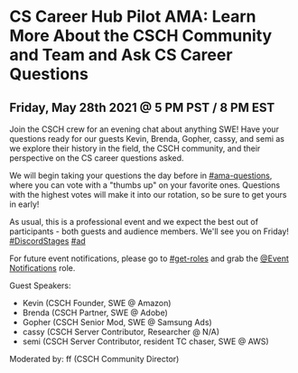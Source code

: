 
<HeadComponent title="CSCH Pilot AMA" />
<Layout>
<div className={styles.eventCalendarContainer}>
  <div className={styles.eventCalendarContent}>

# CS Career Hub Pilot AMA: Learn More About the CSCH Community and Team and Ask CS Career Questions

## Friday, May 28th 2021 @ 5 PM PST / 8 PM EST

Join the CSCH crew for an evening chat about anything SWE! Have your questions ready for our guests Kevin, Brenda, Gopher, cassy, and semi as we explore their history in the field, the CSCH community, and their perspective on the CS career questions asked.

We will begin taking your questions the day before in [#ama-questions](https://discord.com/channels/334891772696330241/849380416036143195), where you can vote with a "thumbs up" on your favorite ones. Questions with the highest votes will make it into our rotation, so be sure to get yours in early!

As usual, this is a professional event and we expect the best out of participants - both guests and audience members. We'll see you on Friday! [#DiscordStages](https://discord.gg/cscareerhub) [#ad](https://discord.gg/cscareerhub)

For future event notifications, please go to [#get-roles](https://discord.com/channels/334891772696330241/524775879126155294) and grab the [@Event Notifications](https://discord.gg/cscareerhub) role.

Guest Speakers:

- Kevin (CSCH Founder, SWE @ Amazon)
- Brenda (CSCH Partner, SWE @ Adobe)
- Gopher (CSCH Senior Mod, SWE @ Samsung Ads)
- cassy (CSCH Server Contributor, Researcher @ N/A)
- semi (CSCH Server Contributor, resident TC chaser, SWE @ AWS)

Moderated by: ff (CSCH Community Director)

  </div>
</div>
</Layout>

